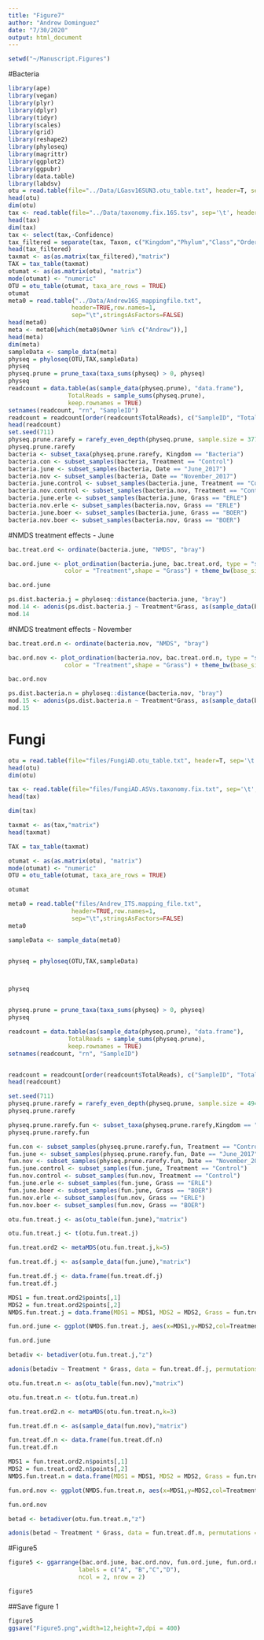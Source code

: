 ```yaml
---
title: "Figure7"
author: "Andrew Dominguez"
date: "7/30/2020"
output: html_document
---
```


```r
setwd("~/Manuscript.Figures")
```

#Bacteria

```r
library(ape)
library(vegan)
library(plyr)
library(dplyr)
library(tidyr)
library(scales)
library(grid)
library(reshape2)
library(phyloseq)
library(magrittr)
library(ggplot2)
library(ggpubr)
library(data.table)
library(labdsv)
otu = read.table(file="../Data/LGasv16SUN3.otu_table.txt", header=T, sep='\t',row.names = 1)
head(otu)
dim(otu)
tax <- read.table(file="../Data/taxonomy.fix.16S.tsv", sep='\t', header=TRUE,row.names = 1)
head(tax)
dim(tax)
tax <- select(tax,-Confidence)
tax_filtered = separate(tax, Taxon, c("Kingdom","Phylum","Class","Order", "Family", "Genus","Species"), sep= ";", remove=TRUE)
head(tax_filtered)
taxmat <- as(as.matrix(tax_filtered),"matrix")
TAX = tax_table(taxmat)
otumat <- as(as.matrix(otu), "matrix")
mode(otumat) <- "numeric"
OTU = otu_table(otumat, taxa_are_rows = TRUE)
otumat
meta0 = read.table("../Data/Andrew16S_mappingfile.txt",
                  header=TRUE,row.names=1,
                  sep="\t",stringsAsFactors=FALSE)
head(meta0)
meta <- meta0[which(meta0$Owner %in% c("Andrew")),]
head(meta)
dim(meta)
sampleData <- sample_data(meta)
physeq = phyloseq(OTU,TAX,sampleData)
physeq
physeq.prune = prune_taxa(taxa_sums(physeq) > 0, physeq)
physeq
readcount = data.table(as(sample_data(physeq.prune), "data.frame"),
                 TotalReads = sample_sums(physeq.prune), 
                 keep.rownames = TRUE)
setnames(readcount, "rn", "SampleID")
readcount = readcount[order(readcount$TotalReads), c("SampleID", "TotalReads")]
head(readcount)
set.seed(711)
physeq.prune.rarefy = rarefy_even_depth(physeq.prune, sample.size = 37702, replace = FALSE, trimOTUs = TRUE)
physeq.prune.rarefy
bacteria <- subset_taxa(physeq.prune.rarefy, Kingdom == "Bacteria")
bacteria.con <- subset_samples(bacteria, Treatment == "Control")
bacteria.june <- subset_samples(bacteria, Date == "June_2017")
bacteria.nov <- subset_samples(bacteria, Date == "November_2017")
bacteria.june.control <- subset_samples(bacteria.june, Treatment == "Control")
bacteria.nov.control <- subset_samples(bacteria.nov, Treatment == "Control")
bacteria.june.erle <- subset_samples(bacteria.june, Grass == "ERLE")
bacteria.nov.erle <- subset_samples(bacteria.nov, Grass == "ERLE")
bacteria.june.boer <- subset_samples(bacteria.june, Grass == "BOER")
bacteria.nov.boer <- subset_samples(bacteria.nov, Grass == "BOER")
```



#NMDS treatment effects - June

```r
bac.treat.ord <- ordinate(bacteria.june, "NMDS", "bray")
```

```r
bac.ord.june <- plot_ordination(bacteria.june, bac.treat.ord, type = "samples", 
                color = "Treatment",shape = "Grass") + theme_bw(base_size = 20) + geom_point(size=3)
```

```r
bac.ord.june
```


```r
ps.dist.bacteria.j = phyloseq::distance(bacteria.june, "bray")
mod.14 <- adonis(ps.dist.bacteria.j ~ Treatment*Grass, as(sample_data(bacteria.june),"data.frame"))
mod.14
```

#NMDS treatment effects - November

```r
bac.treat.ord.n <- ordinate(bacteria.nov, "NMDS", "bray")
```


```r
bac.ord.nov <- plot_ordination(bacteria.nov, bac.treat.ord.n, type = "samples", 
                color = "Treatment",shape = "Grass") + theme_bw(base_size = 20) + geom_point(size=3)
```

```r
bac.ord.nov
```


```r
ps.dist.bacteria.n = phyloseq::distance(bacteria.nov, "bray")
mod.15 <- adonis(ps.dist.bacteria.n ~ Treatment*Grass, as(sample_data(bacteria.nov),"data.frame"))
mod.15
```


# Fungi

```r
otu = read.table(file="files/FungiAD.otu_table.txt", header=T, sep='\t',row.names = 1)
head(otu)
dim(otu)

tax <- read.table(file="files/FungiAD.ASVs.taxonomy.fix.txt", sep='\t', header=TRUE,row.names = 1)
head(tax)

dim(tax)

taxmat <- as(tax,"matrix")
head(taxmat)

TAX = tax_table(taxmat)

otumat <- as(as.matrix(otu), "matrix")
mode(otumat) <- "numeric"
OTU = otu_table(otumat, taxa_are_rows = TRUE)

otumat

meta0 = read.table("files/Andrew_ITS.mapping_file.txt",
                  header=TRUE,row.names=1,
                  sep="\t",stringsAsFactors=FALSE)
meta0

sampleData <- sample_data(meta0)


physeq = phyloseq(OTU,TAX,sampleData)



physeq


physeq.prune = prune_taxa(taxa_sums(physeq) > 0, physeq)
physeq

readcount = data.table(as(sample_data(physeq.prune), "data.frame"),
                 TotalReads = sample_sums(physeq.prune), 
                 keep.rownames = TRUE)
setnames(readcount, "rn", "SampleID")


readcount = readcount[order(readcount$TotalReads), c("SampleID", "TotalReads")]
head(readcount)

set.seed(711)
physeq.prune.rarefy = rarefy_even_depth(physeq.prune, sample.size = 4941, replace = FALSE, trimOTUs = TRUE)
physeq.prune.rarefy

physeq.prune.rarefy.fun <- subset_taxa(physeq.prune.rarefy,Kingdom == "Fungi")
physeq.prune.rarefy.fun

fun.con <- subset_samples(physeq.prune.rarefy.fun, Treatment == "Control")
fun.june <- subset_samples(physeq.prune.rarefy.fun, Date == "June_2017")
fun.nov <- subset_samples(physeq.prune.rarefy.fun, Date == "November_2017")
fun.june.control <- subset_samples(fun.june, Treatment == "Control")
fun.nov.control <- subset_samples(fun.nov, Treatment == "Control")
fun.june.erle <- subset_samples(fun.june, Grass == "ERLE")
fun.june.boer <- subset_samples(fun.june, Grass == "BOER")
fun.nov.erle <- subset_samples(fun.nov, Grass == "ERLE")
fun.nov.boer <- subset_samples(fun.nov, Grass == "BOER")
```


```r
otu.fun.treat.j <- as(otu_table(fun.june),"matrix")
```

```r
otu.fun.treat.j <- t(otu.fun.treat.j)
```

```r
fun.treat.ord2 <- metaMDS(otu.fun.treat.j,k=5)
```

```r
fun.treat.df.j <- as(sample_data(fun.june),"matrix")
```

```r
fun.treat.df.j <- data.frame(fun.treat.df.j)
fun.treat.df.j
```

```r
MDS1 = fun.treat.ord2$points[,1]
MDS2 = fun.treat.ord2$points[,2]
NMDS.fun.treat.j = data.frame(MDS1 = MDS1, MDS2 = MDS2, Grass = fun.treat.df.j$Grass, Treatment = fun.treat.df.j$Treatment)
```


```r
fun.ord.june <- ggplot(NMDS.fun.treat.j, aes(x=MDS1,y=MDS2,col=Treatment,pch=Grass)) + geom_point(size=3) + theme_bw(base_size = 20)
```

```r
fun.ord.june
```

```r
betadiv <- betadiver(otu.fun.treat.j,"z")
```

```r
adonis(betadiv ~ Treatment * Grass, data = fun.treat.df.j, permutations = 1000)
```

```r
otu.fun.treat.n <- as(otu_table(fun.nov),"matrix")
```

```r
otu.fun.treat.n <- t(otu.fun.treat.n)
```

```r
fun.treat.ord2.n <- metaMDS(otu.fun.treat.n,k=3)
```

```r
fun.treat.df.n <- as(sample_data(fun.nov),"matrix")
```

```r
fun.treat.df.n <- data.frame(fun.treat.df.n)
fun.treat.df.n
```

```r
MDS1 = fun.treat.ord2.n$points[,1]
MDS2 = fun.treat.ord2.n$points[,2]
NMDS.fun.treat.n = data.frame(MDS1 = MDS1, MDS2 = MDS2, Grass = fun.treat.df.n$Grass, Treatment = fun.treat.df.n$Treatment)
```

```r
fun.ord.nov <- ggplot(NMDS.fun.treat.n, aes(x=MDS1,y=MDS2,col=Treatment,pch=Grass)) + geom_point(size=3) + theme_bw(base_size = 20)
```

```r
fun.ord.nov
```

```r
betad <- betadiver(otu.fun.treat.n,"z")
```

```r
adonis(betad ~ Treatment * Grass, data = fun.treat.df.n, permutations = 1000)
```



#Figure5

```r
figure5 <- ggarrange(bac.ord.june, bac.ord.nov, fun.ord.june, fun.ord.nov,
                    labels = c("A", "B","C","D"),
                    ncol = 2, nrow = 2)
```



```r
figure5
```

##Save figure 1

```r
figure5
ggsave("Figure5.png",width=12,height=7,dpi = 400)
```

